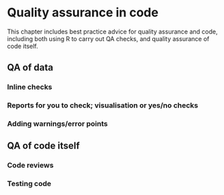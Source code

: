 # Quality assurance in code {#qa}

This chapter includes best practice advice for quality assurance and code, including both using R to carry out QA checks, and quality assurance of code itself.

## QA of data
### Inline checks
### Reports for you to check; visualisation or yes/no checks
### Adding warnings/error points
## QA of code itself
### Code reviews
### Testing code
